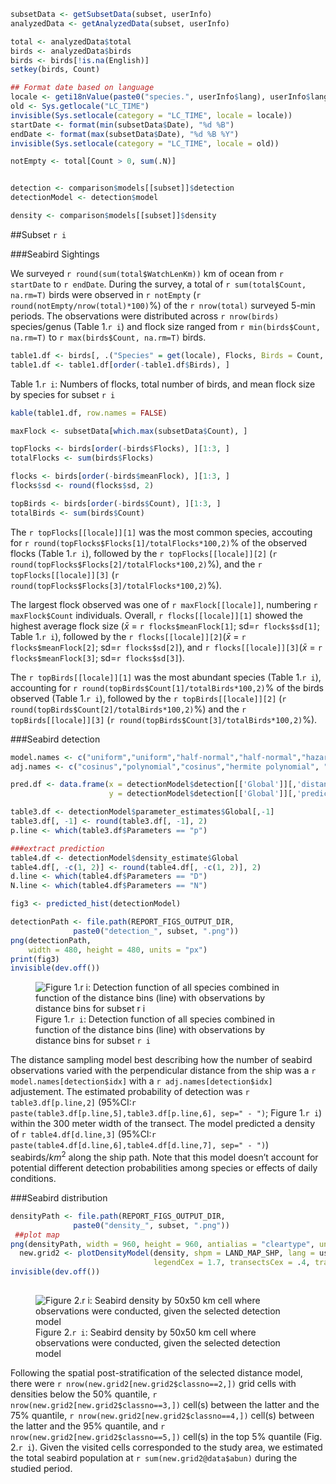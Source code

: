 ```r

subsetData <- getSubsetData(subset, userInfo)
analyzedData <- getAnalyzedData(subset, userInfo)

total <- analyzedData$total
birds <- analyzedData$birds
birds <- birds[!is.na(English)]
setkey(birds, Count)

## Format date based on language
locale <- geti18nValue(paste0("species.", userInfo$lang), userInfo$lang)
old <- Sys.getlocale("LC_TIME")
invisible(Sys.setlocale(category = "LC_TIME", locale = locale))
startDate <- format(min(subsetData$Date), "%d %B")
endDate <- format(max(subsetData$Date), "%d %B %Y")
invisible(Sys.setlocale(category = "LC_TIME", locale = old))

notEmpty <- total[Count > 0, sum(.N)]


detection <- comparison$models[[subset]]$detection
detectionModel <- detection$model

density <- comparison$models[[subset]]$density

```

##Subset `r i`

###Seabird Sightings

We surveyed `r round(sum(total$WatchLenKm))` km of ocean from `r startDate` to `r endDate`. During the survey, a total of `r sum(total$Count, na.rm=T)` birds were observed in `r notEmpty` (`r round(notEmpty/nrow(total)*100)`%) of the `r nrow(total)` surveyed 5-min periods. The observations were distributed across `r nrow(birds)` species/genus (Table 1.`r i`) and flock size ranged from `r min(birds$Count, na.rm=T)` to `r max(birds$Count, na.rm=T)` birds.  

```r

table1.df <- birds[, .("Species" = get(locale), Flocks, Birds = Count, "Mean Flock Size" = meanFlock)]
table1.df <- table1.df[order(-table1.df$Birds), ]

```

Table 1.`r i`: Numbers of flocks, total number of birds, and mean flock size by species for subset `r i`

```r
kable(table1.df, row.names = FALSE)

```

```r

maxFlock <- subsetData[which.max(subsetData$Count), ]

topFlocks <- birds[order(-birds$Flocks), ][1:3, ]
totalFlocks <- sum(birds$Flocks)

flocks <- birds[order(-birds$meanFlock), ][1:3, ]
flocks$sd <- round(flocks$sd, 2)

topBirds <- birds[order(-birds$Count), ][1:3, ]
totalBirds <- sum(birds$Count)

```

The `r topFlocks[[locale]][1]` was the most common species, accouting for `r round(topFlocks$Flocks[1]/totalFlocks*100,2)`% of the observed flocks (Table 1.`r i`), followed by the `r topFlocks[[locale]][2]` (`r round(topFlocks$Flocks[2]/totalFlocks*100,2)`%), and the `r topFlocks[[locale]][3]` (`r round(topFlocks$Flocks[3]/totalFlocks*100,2)`%).

The largest flock observed was one of `r maxFlock[[locale]]`, numbering `r maxFlock$Count` individuals. Overall, `r flocks[[locale]][1]` showed the highest average flock size ($\bar{x}$ = `r flocks$meanFlock[1]`; sd=`r flocks$sd[1]`; Table 1.`r i`), followed by the `r flocks[[locale]][2]`($\bar{x}$ = `r flocks$meanFlock[2]`; sd=`r flocks$sd[2]`), and `r flocks[[locale]][3]`($\bar{x}$ = `r flocks$meanFlock[3]`; sd=`r flocks$sd[3]`).

The `r topBirds[[locale]][1]` was the most abundant species (Table 1.`r i`), accounting for `r round(topBirds$Count[1]/totalBirds*100,2)`% of the birds observed (Table 1.`r i`), followed by the `r topBirds[[locale]][2]` (`r round(topBirds$Count[2]/totalBirds*100,2)`%) and the `r topBirds[[locale]][3]` (`r round(topBirds$Count[3]/totalBirds*100,2)`%).  

###Seabird detection

```r

model.names <- c("uniform","uniform","half-normal","half-normal","hazard rate","hazard rate")
adj.names <- c("cosinus","polynomial","cosinus","hermite polynomial", "cosinus", "polynomial")

pred.df <- data.frame(x = detectionModel$detection[['Global']][,'distance'],
                      y = detectionModel$detection[['Global']][,'predicted'])

table3.df <- detectionModel$parameter_estimates$Global[,-1]
table3.df[, -1] <- round(table3.df[, -1], 2)
p.line <- which(table3.df$Parameters == "p")

###extract prediction
table4.df <- detectionModel$density_estimate$Global
table4.df[, -c(1, 2)] <- round(table4.df[, -c(1, 2)], 2)
d.line <- which(table4.df$Parameters == "D")
N.line <- which(table4.df$Parameters == "N")

fig3 <- predicted_hist(detectionModel)

detectionPath <- file.path(REPORT_FIGS_OUTPUT_DIR, 
              paste0("detection_", subset, ".png"))
png(detectionPath,
    width = 480, height = 480, units = "px")
print(fig3)
invisible(dev.off())

```
![Figure 1.`r i`: Detection function of all species combined in function of the distance bins (line) with observations by distance bins for subset `r i`](`r detectionPath` "Detection Plot for subset `r i`")

The distance sampling model best describing how the number of seabird observations varied with the perpendicular distance from the ship was a `r model.names[detection$idx]` with a `r adj.names[detection$idx]` adjustement. The estimated probability of detection was `r table3.df[p.line,2]` (95%CI:`r paste(table3.df[p.line,5],table3.df[p.line,6], sep=" - ")`; Figure 1.`r i`) within the 300 meter width of the transect. The model predicted a density of `r table4.df[d.line,3]` (95%CI:`r paste(table4.df[d.line,6],table4.df[d.line,7], sep=" - ")`) seabirds/$km^2$ along the ship path. Note that this model doesn't account for potential different detection probabilities among species or effects of daily conditions.    


###Seabird distribution
```r

densityPath <- file.path(REPORT_FIGS_OUTPUT_DIR, 
              paste0("density_", subset, ".png"))
 ##plot map
png(densityPath, width = 960, height = 960, antialias = "cleartype", units = "px")
  new.grid2 <- plotDensityModel(density, shpm = LAND_MAP_SHP, lang = userInfo$lang,
                                legendCex = 1.7, transectsCex = .4, transectsCol = "darkred")
invisible(dev.off())
 
```
 ![Figure 2.`r i`: Seabird density by 50x50 km cell where observations were conducted, given the selected detection model](`r densityPath` "Distribution Plot for subset `r i`")
 
Following the spatial post-stratification of the selected distance model, there were `r nrow(new.grid2[new.grid2$classno==2,])` grid cells with densities below the 50% quantile, `r nrow(new.grid2[new.grid2$classno==3,])` cell(s) between the latter and the 75% quantile, `r nrow(new.grid2[new.grid2$classno==4,])` cell(s) between the latter and the 95% quantile, and `r nrow(new.grid2[new.grid2$classno==5,])` cell(s) in the top 5% quantile (Fig. 2.`r i`). Given the visited cells corresponded to the study area, we estimated the total seabird population at `r sum(new.grid2@data$abun)` during the studied period.


